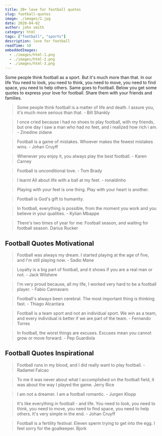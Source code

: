 ```yaml
---
title: 20+ love for football quotes
slug: football-quotes
image: ./images/2.jpg
date: 2020-04-02
author: john smith
category: html
tags: ["football", "sports"]
description: love for football
readTime: 50
embeddedImages:
  - ./images/html-1.png
  - ./images/html-2.png
  - ./images/html-3.png
---
```



Some people think football as a sport. But it's much more than that. In our life You need to look, you need to think, you need to move, you need to find space, you need to help others. Same goes to Football. Below you get some quotes to express your love for football. Share them with your friends and families.

> Some people think football is a matter of life and death. I assure you, it's much more serious than that. - Bill Shankly

> I once cried because i had no shoes to play football, with my friends, but one day i saw a man who had no feet, and i realized how rich i am. - Zinedine zidane

> Football is a game of mistakes. Whoever makes the fewest mistakes wins. - Johan Cruyff

> Whenever you enjoy it, you always play the best football. - Karen Carney

> Football is unconditional love. - Tom Brady

> I learnt All about life with a ball at my feet. - ronaldinho

> Playing with your feet is one thing. Play with your heart is another.

> Football is God's gift to humanity.

> In football, everything is possible, from the moment you work and you believe in your qualities. - Kylian Mbappe

> There's two times of year for me: Football season, and waiting for football season. Darius Rucker

## Football Quotes Motivational

> Football was always my dream. I started playing at the age of five, and I'm still playing now. - Sadio Mane

> Loyalty is a big part of football, and it shows if you are a real man or not. - Jack Wilshere

> I'm very proud because, all my life, I worked very hard to be a football player. - Fabio Cannavaro

> Football's always been cerebral. The most important thing is thinking fast. - Thiago Alcantara

> Football is a team sport and not an individual sport. We win as a team, and every individual is better if we are part of the team. - Fernando Torres

> In football, the worst things are excuses. Excuses mean you cannot grow or move forward. - Pep Guardiola

## Football Quotes Inspirational

> Football runs in my blood, and I did really want to play football. - Radamel Falcao

> To me it was never about what I accomplished on the football field, it was about the way I played the game. Jerry Rice

> I am not a dreamer. I am a football romantic. - Jurgen Klopp

> It's like everything in football - and life. You need to look, you need to think, you need to move, you need to find space, you need to help others. It's very simple in the end. - Johan Cruyff

> Football is a fertility festival. Eleven sperm trying to get into the egg. I feel sorry for the goalkeeper. Bjork
